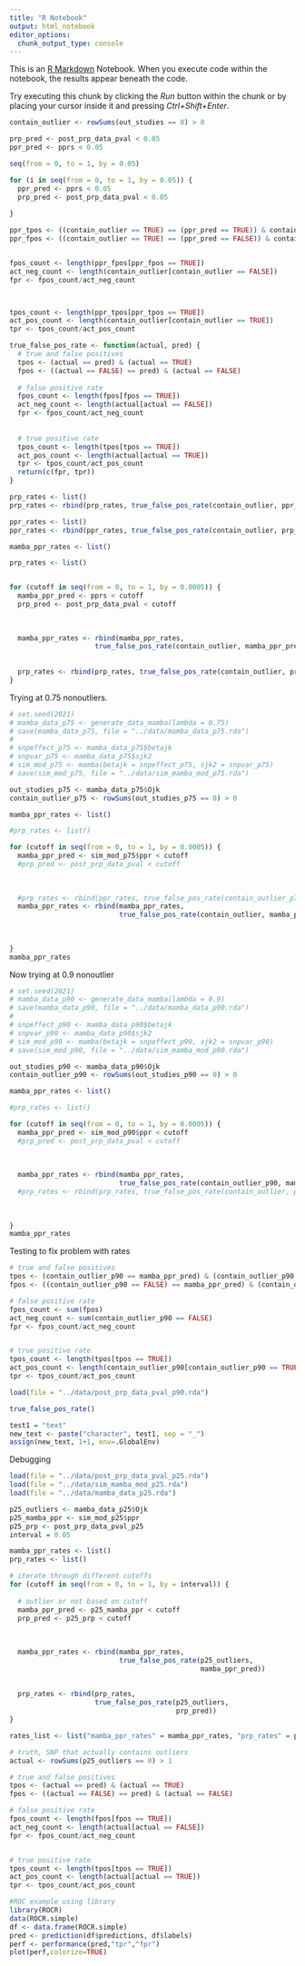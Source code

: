 ```yaml
---
title: "R Notebook"
output: html_notebook
editor_options: 
  chunk_output_type: console
---
```


This is an [R Markdown](http://rmarkdown.rstudio.com) Notebook. When you execute code within the notebook, the results appear beneath the code. 

Try executing this chunk by clicking the *Run* button within the chunk or by placing your cursor inside it and pressing *Ctrl+Shift+Enter*. 

```r
contain_outlier <- rowSums(out_studies == 0) > 0
```

```r
prp_pred <- post_prp_data_pval < 0.05
ppr_pred <- pprs < 0.05
```


```r
seq(from = 0, to = 1, by = 0.05)
```

```r
for (i in seq(from = 0, to = 1, by = 0.05)) {
  ppr_pred <- pprs < 0.05
  prp_pred <- post_prp_data_pval < 0.05
  
}
```

```r
ppr_tpos <- ((contain_outlier == TRUE) == (ppr_pred == TRUE)) & contain_outlier == TRUE
ppr_fpos <- ((contain_outlier == TRUE) == (ppr_pred == FALSE)) & contain_outlier == TRUE


fpos_count <- length(ppr_fpos[ppr_fpos == TRUE])
act_neg_count <- length(contain_outlier[contain_outlier == FALSE])
fpr <- fpos_count/act_neg_count



tpos_count <- length(ppr_tpos[ppr_tpos == TRUE])
act_pos_count <- length(contain_outlier[contain_outlier == TRUE])
tpr <- tpos_count/act_pos_count

```

```r
true_false_pos_rate <- function(actual, pred) {
  # true and false positives
  tpos <- (actual == pred) & (actual == TRUE)
  fpos <- ((actual == FALSE) == pred) & (actual == FALSE)
  
  # false positive rate
  fpos_count <- length(fpos[fpos == TRUE])
  act_neg_count <- length(actual[actual == FALSE])
  fpr <- fpos_count/act_neg_count
  
  
  # true positive rate
  tpos_count <- length(tpos[tpos == TRUE])
  act_pos_count <- length(actual[actual == TRUE])
  tpr <- tpos_count/act_pos_count
  return(c(fpr, tpr))
}
```


```r
prp_rates <- list()
prp_rates <- rbind(prp_rates, true_false_pos_rate(contain_outlier, ppr_pred))

ppr_rates <- list()
ppr_rates <- rbind(ppr_rates, true_false_pos_rate(contain_outlier, prp_pred))

```

```r
mamba_ppr_rates <- list()

prp_rates <- list()


for (cutoff in seq(from = 0, to = 1, by = 0.0005)) {
  mamba_ppr_pred <- pprs < cutoff
  prp_pred <- post_prp_data_pval < cutoff
  
  
  
  mamba_ppr_rates <- rbind(mamba_ppr_rates,
                     true_false_pos_rate(contain_outlier, mamba_ppr_pred))
  
  
  prp_rates <- rbind(prp_rates, true_false_pos_rate(contain_outlier, prp_pred))
}
```

Trying at 0.75 nonoutliers.
```r
# set.seed(2021)
# mamba_data_p75 <- generate_data_mamba(lambda = 0.75)
# save(mamba_data_p75, file = "../data/mamba_data_p75.rda")
# 
# snpeffect_p75 <- mamba_data_p75$betajk
# snpvar_p75 <- mamba_data_p75$sjk2
# sim_mod_p75 <- mamba(betajk = snpeffect_p75, sjk2 = snpvar_p75)
# save(sim_mod_p75, file = "../data/sim_mamba_mod_p75.rda")
```


```r

out_studies_p75 <- mamba_data_p75$Ojk
contain_outlier_p75 <- rowSums(out_studies_p75 == 0) > 0

mamba_ppr_rates <- list()

#prp_rates <- list()

for (cutoff in seq(from = 0, to = 1, by = 0.0005)) {
  mamba_ppr_pred <- sim_mod_p75$ppr < cutoff
  #prp_pred <- post_prp_data_pval < cutoff
  
  
  
  #prp_rates <- rbind(ppr_rates, true_false_pos_rate(contain_outlier_p75, prp_pred))
  mamba_ppr_rates <- rbind(mamba_ppr_rates,
                           true_false_pos_rate(contain_outlier, mamba_ppr_pred))
  
  
  
}
mamba_ppr_rates
```

Now trying at 0.9 nonoutlier
```r
# set.seed(2021)
# mamba_data_p90 <- generate_data_mamba(lambda = 0.9)
# save(mamba_data_p90, file = "../data/mamba_data_p90.rda")
# 
# snpeffect_p90 <- mamba_data_p90$betajk
# snpvar_p90 <- mamba_data_p90$sjk2
# sim_mod_p90 <- mamba(betajk = snpeffect_p90, sjk2 = snpvar_p90)
# save(sim_mod_p90, file = "../data/sim_mamba_mod_p90.rda")
```


```r

out_studies_p90 <- mamba_data_p90$Ojk
contain_outlier_p90 <- rowSums(out_studies_p90 == 0) > 0

mamba_ppr_rates <- list()

#prp_rates <- list()

for (cutoff in seq(from = 0, to = 1, by = 0.0005)) {
  mamba_ppr_pred <- sim_mod_p90$ppr < cutoff
  #prp_pred <- post_prp_data_pval < cutoff
  
  
  
  mamba_ppr_rates <- rbind(mamba_ppr_rates,
                           true_false_pos_rate(contain_outlier_p90, mamba_ppr_pred))
  #prp_rates <- rbind(prp_rates, true_false_pos_rate(contain_outlier, ppr_pred))
  
  
  
}
mamba_ppr_rates
```

Testing to fix problem with rates
```r

# true and false positives
tpos <- (contain_outlier_p90 == mamba_ppr_pred) & (contain_outlier_p90 == TRUE)
fpos <- ((contain_outlier_p90 == FALSE) == mamba_ppr_pred) & (contain_outlier_p90 == FALSE)

# false positive rate
fpos_count <- sum(fpos)
act_neg_count <- sum(contain_outlier_p90 == FALSE)
fpr <- fpos_count/act_neg_count


# true positive rate
tpos_count <- length(tpos[tpos == TRUE])
act_pos_count <- length(contain_outlier_p90[contain_outlier_p90 == TRUE])
tpr <- tpos_count/act_pos_count


```


```r
load(file = "../data/post_prp_data_pval_p90.rda")

```


```r
true_false_pos_rate()
```

```r
test1 = "text"
new_text <- paste("character", test1, sep = "_")
assign(new_text, 1+1, env=.GlobalEnv)
```




Debugging
```r
load(file = "../data/post_prp_data_pval_p25.rda")
load(file = "../data/sim_mamba_mod_p25.rda")
load(file = "../data/mamba_data_p25.rda")

p25_outliers <- mamba_data_p25$Ojk
p25_mamba_ppr <- sim_mod_p25$ppr
p25_prp <- post_prp_data_pval_p25
interval = 0.05
```



```r
mamba_ppr_rates <- list()
prp_rates <- list()

# iterate through different cutoffs
for (cutoff in seq(from = 0, to = 1, by = interval)) {
  
  # outlier or not based on cutoff
  mamba_ppr_pred <- p25_mamba_ppr < cutoff
  prp_pred <- p25_prp < cutoff
  
  
  
  mamba_ppr_rates <- rbind(mamba_ppr_rates,
                           true_false_pos_rate(p25_outliers,
                                               mamba_ppr_pred))
  
  
  prp_rates <- rbind(prp_rates,
                     true_false_pos_rate(p25_outliers,
                                         prp_pred))
}

rates_list <- list("mamba_ppr_rates" = mamba_ppr_rates, "prp_rates" = prp_rates)


```


```r

  
# truth, SNP that actually contains outliers
actual <- rowSums(p25_outliers == 0) > 1

# true and false positives
tpos <- (actual == pred) & (actual == TRUE)
fpos <- ((actual == FALSE) == pred) & (actual == FALSE)

# false positive rate
fpos_count <- length(fpos[fpos == TRUE])
act_neg_count <- length(actual[actual == FALSE])
fpr <- fpos_count/act_neg_count


# true positive rate
tpos_count <- length(tpos[tpos == TRUE])
act_pos_count <- length(actual[actual == TRUE])
tpr <- tpos_count/act_pos_count


```


```r
#ROC example using library
library(ROCR)
data(ROCR.simple)
df <- data.frame(ROCR.simple)
pred <- prediction(df$predictions, df$labels)
perf <- performance(pred,"tpr","fpr")
plot(perf,colorize=TRUE)
```

